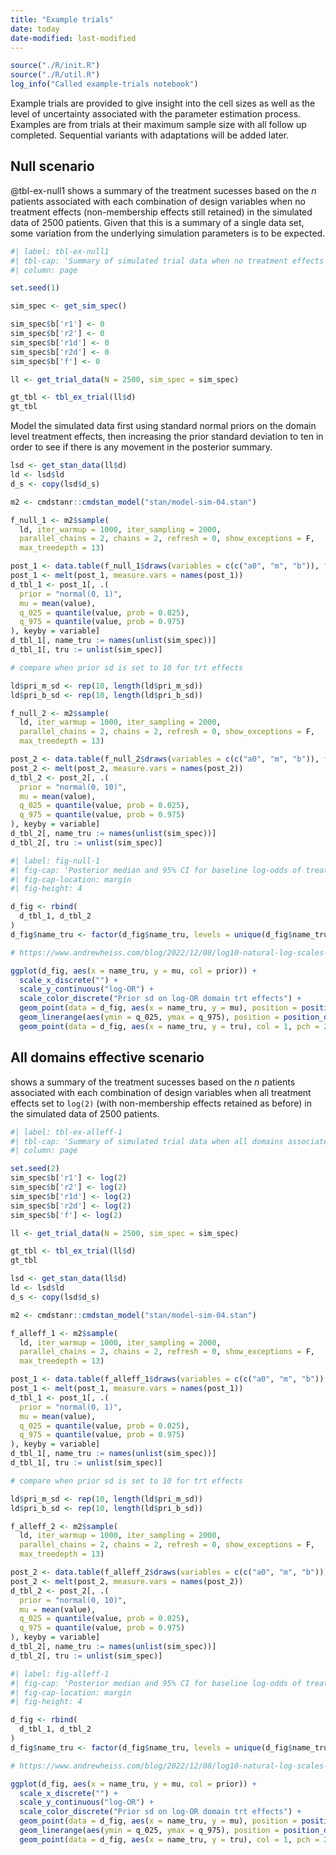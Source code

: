 ```yaml
---
title: "Example trials"
date: today
date-modified: last-modified
---
```


```r
source("./R/init.R")
source("./R/util.R")
log_info("Called example-trials notebook")
```

Example trials are provided to give insight into the cell sizes as well as the level of uncertainty associated with the parameter estimation process.
Examples are from trials at their maximum sample size with all follow up completed.
Sequential variants with adaptations will be added later.

## Null scenario 

@tbl-ex-null1 shows a summary of the treatment sucesses based on the $n$ patients associated with each combination of design variables when no treatment effects (non-membership effects still retained) in the simulated data of 2500 patients.
Given that this is a summary of a single data set, some variation from the underlying simulation parameters is to be expected.

```r
#| label: tbl-ex-null1
#| tbl-cap: 'Summary of simulated trial data when no treatment effects present'
#| column: page

set.seed(1)

sim_spec <- get_sim_spec()

sim_spec$b['r1'] <- 0
sim_spec$b['r2'] <- 0
sim_spec$b['r1d'] <- 0
sim_spec$b['r2d'] <- 0
sim_spec$b['f'] <- 0

ll <- get_trial_data(N = 2500, sim_spec = sim_spec)

gt_tbl <- tbl_ex_trial(ll$d)
gt_tbl
```

Model the simulated data first using standard normal priors on the domain level treatment effects, then increasing the prior standard deviation to ten in order to see if there is any movement in the posterior summary.

```r
lsd <- get_stan_data(ll$d)
ld <- lsd$ld
d_s <- copy(lsd$d_s)

m2 <- cmdstanr::cmdstan_model("stan/model-sim-04.stan")

f_null_1 <- m2$sample(
  ld, iter_warmup = 1000, iter_sampling = 2000,
  parallel_chains = 2, chains = 2, refresh = 0, show_exceptions = F, 
  max_treedepth = 13)

post_1 <- data.table(f_null_1$draws(variables = c(c("a0", "m", "b")), format = "matrix"))
post_1 <- melt(post_1, measure.vars = names(post_1))
d_tbl_1 <- post_1[, .(
  prior = "normal(0, 1)",
  mu = mean(value),
  q_025 = quantile(value, prob = 0.025), 
  q_975 = quantile(value, prob = 0.975)
), keyby = variable]
d_tbl_1[, name_tru := names(unlist(sim_spec))]
d_tbl_1[, tru := unlist(sim_spec)]

# compare when prior sd is set to 10 for trt effects

ld$pri_m_sd <- rep(10, length(ld$pri_m_sd))
ld$pri_b_sd <- rep(10, length(ld$pri_b_sd))

f_null_2 <- m2$sample(
  ld, iter_warmup = 1000, iter_sampling = 2000,
  parallel_chains = 2, chains = 2, refresh = 0, show_exceptions = F, 
  max_treedepth = 13)

post_2 <- data.table(f_null_2$draws(variables = c(c("a0", "m", "b")), format = "matrix"))
post_2 <- melt(post_2, measure.vars = names(post_2))
d_tbl_2 <- post_2[, .(
  prior = "normal(0, 10)",
  mu = mean(value), 
  q_025 = quantile(value, prob = 0.025), 
  q_975 = quantile(value, prob = 0.975)
), keyby = variable]
d_tbl_2[, name_tru := names(unlist(sim_spec))]
d_tbl_2[, tru := unlist(sim_spec)]
```



```r
#| label: fig-null-1
#| fig-cap: 'Posterior median and 95% CI for baseline log-odds of treatment success domain A (independent estimates for late and chronic silo).'
#| fig-cap-location: margin
#| fig-height: 4

d_fig <- rbind(
  d_tbl_1, d_tbl_2
)
d_fig$name_tru <- factor(d_fig$name_tru, levels = unique(d_fig$name_tru))

# https://www.andrewheiss.com/blog/2022/12/08/log10-natural-log-scales-ggplot/

ggplot(d_fig, aes(x = name_tru, y = mu, col = prior)) +
  scale_x_discrete("") +
  scale_y_continuous("log-OR") + 
  scale_color_discrete("Prior sd on log-OR domain trt effects") +
  geom_point(data = d_fig, aes(x = name_tru, y = mu), position = position_dodge(width = 0.4)) +
  geom_linerange(aes(ymin = q_025, ymax = q_975), position = position_dodge2(width = 0.4)) +
  geom_point(data = d_fig, aes(x = name_tru, y = tru), col = 1, pch = 2) 
```

## All domains effective scenario

shows a summary of the treatment sucesses based on the $n$ patients associated with each combination of design variables when all treatment effects set to `log(2)` (with non-membership effects retained as before) in the simulated data of 2500 patients.

```r
#| label: tbl-ex-alleff-1
#| tbl-cap: 'Summary of simulated trial data when all domains associated with positive effects'
#| column: page

set.seed(2)
sim_spec$b['r1'] <- log(2)
sim_spec$b['r2'] <- log(2)
sim_spec$b['r1d'] <- log(2)
sim_spec$b['r2d'] <- log(2)
sim_spec$b['f'] <- log(2)

ll <- get_trial_data(N = 2500, sim_spec = sim_spec)

gt_tbl <- tbl_ex_trial(ll$d)
gt_tbl
```

```r
lsd <- get_stan_data(ll$d)
ld <- lsd$ld
d_s <- copy(lsd$d_s)

m2 <- cmdstanr::cmdstan_model("stan/model-sim-04.stan")

f_alleff_1 <- m2$sample(
  ld, iter_warmup = 1000, iter_sampling = 2000,
  parallel_chains = 2, chains = 2, refresh = 0, show_exceptions = F, 
  max_treedepth = 13)

post_1 <- data.table(f_alleff_1$draws(variables = c(c("a0", "m", "b")), format = "matrix"))
post_1 <- melt(post_1, measure.vars = names(post_1))
d_tbl_1 <- post_1[, .(
  prior = "normal(0, 1)",
  mu = mean(value),
  q_025 = quantile(value, prob = 0.025), 
  q_975 = quantile(value, prob = 0.975)
), keyby = variable]
d_tbl_1[, name_tru := names(unlist(sim_spec))]
d_tbl_1[, tru := unlist(sim_spec)]

# compare when prior sd is set to 10 for trt effects

ld$pri_m_sd <- rep(10, length(ld$pri_m_sd))
ld$pri_b_sd <- rep(10, length(ld$pri_b_sd))

f_alleff_2 <- m2$sample(
  ld, iter_warmup = 1000, iter_sampling = 2000,
  parallel_chains = 2, chains = 2, refresh = 0, show_exceptions = F, 
  max_treedepth = 13)

post_2 <- data.table(f_alleff_2$draws(variables = c(c("a0", "m", "b")), format = "matrix"))
post_2 <- melt(post_2, measure.vars = names(post_2))
d_tbl_2 <- post_2[, .(
  prior = "normal(0, 10)",
  mu = mean(value), 
  q_025 = quantile(value, prob = 0.025), 
  q_975 = quantile(value, prob = 0.975)
), keyby = variable]
d_tbl_2[, name_tru := names(unlist(sim_spec))]
d_tbl_2[, tru := unlist(sim_spec)]
```

```r
#| label: fig-alleff-1
#| fig-cap: 'Posterior median and 95% CI for baseline log-odds of treatment success (triangles show true values).'
#| fig-cap-location: margin
#| fig-height: 4

d_fig <- rbind(
  d_tbl_1, d_tbl_2
)
d_fig$name_tru <- factor(d_fig$name_tru, levels = unique(d_fig$name_tru))

# https://www.andrewheiss.com/blog/2022/12/08/log10-natural-log-scales-ggplot/

ggplot(d_fig, aes(x = name_tru, y = mu, col = prior)) +
  scale_x_discrete("") +
  scale_y_continuous("log-OR") + 
  scale_color_discrete("Prior sd on log-OR domain trt effects") +
  geom_point(data = d_fig, aes(x = name_tru, y = mu), position = position_dodge(width = 0.4)) +
  geom_linerange(aes(ymin = q_025, ymax = q_975), position = position_dodge2(width = 0.4)) +
  geom_point(data = d_fig, aes(x = name_tru, y = tru), col = 1, pch = 2) 
```



